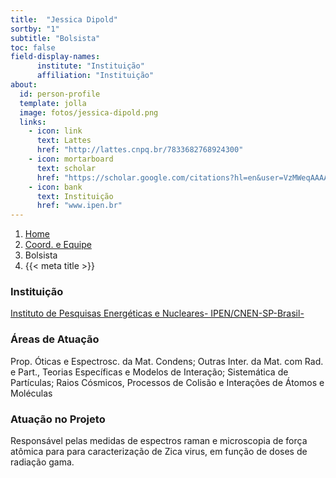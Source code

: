 ```yaml
---
title:  "Jessica Dipold"
sortby: "1"
subtitle: "Bolsista"
toc: false
field-display-names:
      institute: "Instituição"
      affiliation: "Instituição"
about:
  id: person-profile
  template: jolla
  image: fotos/jessica-dipold.png
  links:
    - icon: link
      text: Lattes
      href: "http://lattes.cnpq.br/7833682768924300"
    - icon: mortarboard
      text: scholar
      href: "https://scholar.google.com/citations?hl=en&user=VzMWeqAAAAAJ"
    - icon: bank
      text: Instituição
      href: "www.ipen.br"
---
```


```{=html}
<nav aria-label="breadcrumb">
  <ol class="breadcrumb">
    <li class="breadcrumb-item"><a href="../../index.html">Home</a></li>
    <li class="breadcrumb-item"><a href="../coord-equipe.html">Coord. e Equipe</a></li>
    <li class="breadcrumb-item active">Bolsista</li>
    <li class="breadcrumb-item active" aria-current="page">{{< meta title >}}</li>
  </ol>
</nav>
```
:::{#person-profile}
:::

### Instituição

[Instituto de Pesquisas Energéticas e Nucleares- IPEN/CNEN-SP-Brasil-](www.ipen.br)

### Áreas de Atuação

Prop. Óticas e Espectrosc. da Mat. Condens; Outras Inter. da Mat. com Rad. e Part., Teorias Específicas e Modelos de Interação; Sistemática de Partículas; Raios Cósmicos, Processos de Colisão e Interações de Átomos e Moléculas

### Atuação no Projeto

Responsável pelas medidas de espectros raman e microscopia de força atômica para para caracterização de Zica virus, em função de doses de radiação gama.
